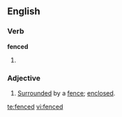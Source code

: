 ==English==
===Verb===
'''fenced'''
# {{past participle of|[[fence]]}}

===Adjective===
{{en-adj}}
# [[surrounded|Surrounded]] by a [[fence]]; [[enclosed]].

[[te:fenced]]
[[vi:fenced]]